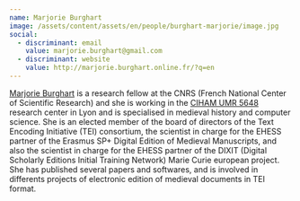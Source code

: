 ```yaml
---
name: Marjorie Burghart
image: /assets/content/assets/en/people/burghart-marjorie/image.jpg
social:
  - discriminant: email
    value: marjorie.burghart@gmail.com
  - discriminant: website
    value: http://marjorie.burghart.online.fr/?q=en
---
```

[Marjorie Burghart](http://marjorie.burghart.online.fr/?q=en) is a research fellow at the CNRS (French National Center of Scientific Research) and she is working in the [CIHAM UMR 5648](http://ciham.ish-lyon.cnrs.fr/) research center in Lyon and is specialised in medieval history and computer science. She is an elected member of the board of directors of the Text Encoding Initiative (TEI) consortium, the scientist in charge for the EHESS partner of the Erasmus SP+ Digital Edition of Medieval Manuscripts, and also the scientist in charge for the EHESS partner of the DIXIT (Digital Scholarly Editions Initial Training Network) Marie Curie european project. She has published several papers and softwares, and is involved in differents projects of electronic edition of medieval documents in TEI format.
